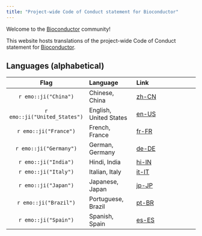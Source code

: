 ```yaml
---
title: "Project-wide Code of Conduct statement for Bioconductor"
---
```


Welcome to the [Bioconductor](https://bioconductor.org/) community!

This website hosts translations of the project-wide Code of Conduct statement for [Bioconductor](https://bioconductor.org/).

## Languages (alphabetical)

|          Flag           | Language       | Link               |
| :---------------------: | :------------- | :------------------|
| `r emo::ji("China")` | Chinese, China | [zh-CN](zh-CN.html) |
| `r emo::ji("United_States")` | English, United States | [en-US](en-US.html) |
| `r emo::ji("France")` | French, France | [fr-FR](fr-FR.html) |
| `r emo::ji("Germany")` | German, Germany | [de-DE](de-DE.html) |
| `r emo::ji("India")` | Hindi, India | [hi-IN](hi-IN.html) |
| `r emo::ji("Italy")` | Italian, Italy | [it-IT](it-IT.html) |
| `r emo::ji("Japan")` | Japanese, Japan | [jp-JP](jp-JP.html) |
| `r emo::ji("Brazil")` | Portuguese, Brazil | [pt-BR](pt-BR.html) |
| `r emo::ji("Spain")` | Spanish, Spain | [es-ES](es-ES.html) |
